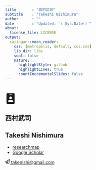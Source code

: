 ```yaml
---
title       : "西村武司"
subtitle    : "Takeshi Nishimura"
author      : ""
date        : "Updated: `r Sys.Date()`"
about:
  license_file: LICENSE
output:
  xaringan::moon_reader:
    css: [metropolis, default, cus.css]
    lib_dir: libs
    seal: false
    nature:
      highlightStyle: github
      highlightLines: true
      countIncrementalSlides: false
---
```

# <svg width="35px" height="35px" aria-hidden="true" focusable="false" data-prefix="fas" data-icon="id-badge" class="svg-inline--fa fa-id-badge fa-w-12" role="img" xmlns="http://www.w3.org/2000/svg" viewBox="0 0 384 512"><path fill="currentColor" d="M336 0H48C21.5 0 0 21.5 0 48v416c0 26.5 21.5 48 48 48h288c26.5 0 48-21.5 48-48V48c0-26.5-21.5-48-48-48zM144 32h96c8.8 0 16 7.2 16 16s-7.2 16-16 16h-96c-8.8 0-16-7.2-16-16s7.2-16 16-16zm48 128c35.3 0 64 28.7 64 64s-28.7 64-64 64-64-28.7-64-64 28.7-64 64-64zm112 236.8c0 10.6-10 19.2-22.4 19.2H102.4C90 416 80 407.4 80 396.8v-19.2c0-31.8 30.1-57.6 67.2-57.6h5c12.3 5.1 25.7 8 39.8 8s27.6-2.9 39.8-8h5c37.1 0 67.2 25.8 67.2 57.6v19.2z"></path></svg>
## 西村武司
## Takeshi Nishimura

- [researchmap](https://researchmap.jp/takeshinishimura)
- [Google Scholar](https://scholar.google.com/citations?user=wPs3Y6QAAAAJ)

[<svg width="15px" height="15px" aria-hidden="true" focusable="false" data-prefix="far" data-icon="paper-plane" class="svg-inline--fa fa-paper-plane fa-w-16" role="img" xmlns="http://www.w3.org/2000/svg" viewBox="0 0 512 512"><path fill="currentColor" d="M440 6.5L24 246.4c-34.4 19.9-31.1 70.8 5.7 85.9L144 379.6V464c0 46.4 59.2 65.5 86.6 28.6l43.8-59.1 111.9 46.2c5.9 2.4 12.1 3.6 18.3 3.6 8.2 0 16.3-2.1 23.6-6.2 12.8-7.2 21.6-20 23.9-34.5l59.4-387.2c6.1-40.1-36.9-68.8-71.5-48.9zM192 464v-64.6l36.6 15.1L192 464zm212.6-28.7l-153.8-63.5L391 169.5c10.7-15.5-9.5-33.5-23.7-21.2L155.8 332.6 48 288 464 48l-59.4 387.3z"></path></svg> t&#97;&#107;&#101;ni&#115;&#104;i&#64;&#103;&#109;&#97;&#105;&#108;&#46;&#99;om](mailto:t&#97;&#107;&#101;ni&#115;&#104;i&#64;&#103;&#109;&#97;&#105;&#108;&#46;&#99;om)
